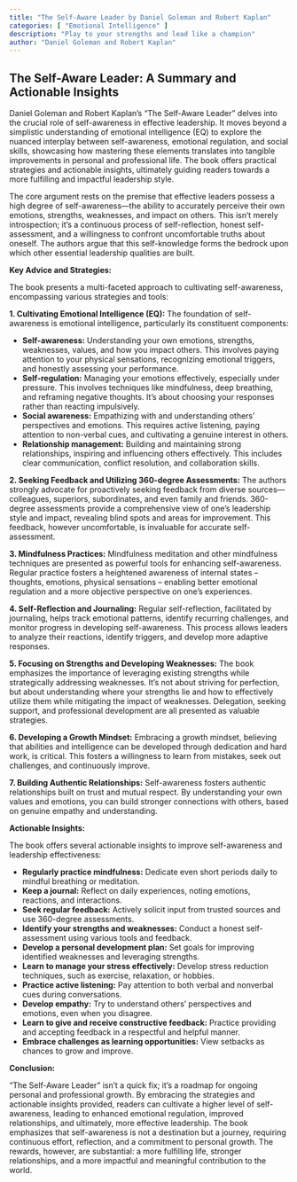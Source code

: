 ```yaml
---
title: "The Self-Aware Leader by Daniel Goleman and Robert Kaplan"
categories: [ "Emotional Intelligence" ]
description: "Play to your strengths and lead like a champion"
author: "Daniel Goleman and Robert Kaplan"
---
```

## The Self-Aware Leader: A Summary and Actionable Insights

Daniel Goleman and Robert Kaplan's "The Self-Aware Leader" delves into the crucial role of self-awareness in effective leadership.  It moves beyond a simplistic understanding of emotional intelligence (EQ) to explore the nuanced interplay between self-awareness, emotional regulation, and social skills, showcasing how mastering these elements translates into tangible improvements in personal and professional life.  The book offers practical strategies and actionable insights, ultimately guiding readers towards a more fulfilling and impactful leadership style.

The core argument rests on the premise that effective leaders possess a high degree of self-awareness—the ability to accurately perceive their own emotions, strengths, weaknesses, and impact on others.  This isn't merely introspection; it's a continuous process of self-reflection, honest self-assessment, and a willingness to confront uncomfortable truths about oneself.  The authors argue that this self-knowledge forms the bedrock upon which other essential leadership qualities are built.

**Key Advice and Strategies:**

The book presents a multi-faceted approach to cultivating self-awareness, encompassing various strategies and tools:

**1. Cultivating Emotional Intelligence (EQ):**  The foundation of self-awareness is emotional intelligence, particularly its constituent components:

* **Self-awareness:**  Understanding your own emotions, strengths, weaknesses, values, and how you impact others.  This involves paying attention to your physical sensations, recognizing emotional triggers, and honestly assessing your performance.
* **Self-regulation:** Managing your emotions effectively, especially under pressure.  This involves techniques like mindfulness, deep breathing, and reframing negative thoughts.  It's about choosing your responses rather than reacting impulsively.
* **Social awareness:**  Empathizing with and understanding others' perspectives and emotions.  This requires active listening, paying attention to non-verbal cues, and cultivating a genuine interest in others.
* **Relationship management:**  Building and maintaining strong relationships, inspiring and influencing others effectively.  This includes clear communication, conflict resolution, and collaboration skills.

**2. Seeking Feedback and Utilizing 360-degree Assessments:**  The authors strongly advocate for proactively seeking feedback from diverse sources—colleagues, superiors, subordinates, and even family and friends.  360-degree assessments provide a comprehensive view of one's leadership style and impact, revealing blind spots and areas for improvement.  This feedback, however uncomfortable, is invaluable for accurate self-assessment.

**3. Mindfulness Practices:**  Mindfulness meditation and other mindfulness techniques are presented as powerful tools for enhancing self-awareness.  Regular practice fosters a heightened awareness of internal states – thoughts, emotions, physical sensations – enabling better emotional regulation and a more objective perspective on one's experiences.

**4. Self-Reflection and Journaling:**  Regular self-reflection, facilitated by journaling, helps track emotional patterns, identify recurring challenges, and monitor progress in developing self-awareness.  This process allows leaders to analyze their reactions, identify triggers, and develop more adaptive responses.

**5. Focusing on Strengths and Developing Weaknesses:**  The book emphasizes the importance of leveraging existing strengths while strategically addressing weaknesses.  It’s not about striving for perfection, but about understanding where your strengths lie and how to effectively utilize them while mitigating the impact of weaknesses.  Delegation, seeking support, and professional development are all presented as valuable strategies.

**6. Developing a Growth Mindset:**  Embracing a growth mindset, believing that abilities and intelligence can be developed through dedication and hard work, is critical.  This fosters a willingness to learn from mistakes, seek out challenges, and continuously improve.

**7. Building Authentic Relationships:**  Self-awareness fosters authentic relationships built on trust and mutual respect. By understanding your own values and emotions, you can build stronger connections with others, based on genuine empathy and understanding.


**Actionable Insights:**

The book offers several actionable insights to improve self-awareness and leadership effectiveness:

* **Regularly practice mindfulness:** Dedicate even short periods daily to mindful breathing or meditation.
* **Keep a journal:** Reflect on daily experiences, noting emotions, reactions, and interactions.
* **Seek regular feedback:** Actively solicit input from trusted sources and use 360-degree assessments.
* **Identify your strengths and weaknesses:**  Conduct a honest self-assessment using various tools and feedback.
* **Develop a personal development plan:** Set goals for improving identified weaknesses and leveraging strengths.
* **Learn to manage your stress effectively:**  Develop stress reduction techniques, such as exercise, relaxation, or hobbies.
* **Practice active listening:**  Pay attention to both verbal and nonverbal cues during conversations.
* **Develop empathy:**  Try to understand others' perspectives and emotions, even when you disagree.
* **Learn to give and receive constructive feedback:** Practice providing and accepting feedback in a respectful and helpful manner.
* **Embrace challenges as learning opportunities:**  View setbacks as chances to grow and improve.

**Conclusion:**

"The Self-Aware Leader" isn't a quick fix; it's a roadmap for ongoing personal and professional growth.  By embracing the strategies and actionable insights provided, readers can cultivate a higher level of self-awareness, leading to enhanced emotional regulation, improved relationships, and ultimately, more effective leadership.  The book emphasizes that self-awareness is not a destination but a journey, requiring continuous effort, reflection, and a commitment to personal growth.  The rewards, however, are substantial:  a more fulfilling life, stronger relationships, and a more impactful and meaningful contribution to the world.

